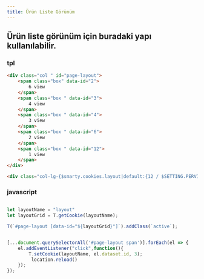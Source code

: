 ```yaml
---
title: Ürün Liste Görünüm
---
```



## Ürün liste görünüm için buradaki yapı kullanılabilir. 

### tpl

```html
<div class="col " id="page-layout">
    <span class="box" data-id="2">
        6 view
    </span>
    <span class="box " data-id="3">
        4 view
    </span>
    <span class="box " data-id="4">
        3 view
    </span>
    <span class="box " data-id="6">
        2 view
    </span>
    <span class="box " data-id="12">
        1 view
    </span>
</div>

<div class="col-lg-{$smarty.cookies.layout|default:{12 / $SETTING.PERVIEW.LG}}">Loop Element v5</div>

```


### javascript 
```javascript

let layoutName = "layout"
let layoutGrid = T.getCookie(layoutName);

T(`#page-layout [data-id="${layoutGrid}"]`).addClass(`active`);


[...document.querySelectorAll('#page-layout span')].forEach(el => {
    el.addEventListener("click",function(){
        T.setCookie(layoutName, el.dataset.id, 3);
         location.reload()
    });
});


``` 

